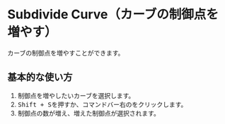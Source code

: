 
# Subdivide Curve（カーブの制御点を増やす）

<Reference shortcut="Shift + S" command="Subdivide Curve" button="コマンドバー右" />

カーブの制御点を増やすことができます。

## 基本的な使い方

1. 制御点を増やしたいカーブを選択します。
2. <kbd>Shift + S</kbd>を押すか、コマンドバー右の<ButtonIcon type="button-subdivide-curve" />をクリックします。
3. 制御点の数が増え、増えた制御点が選択されます。
